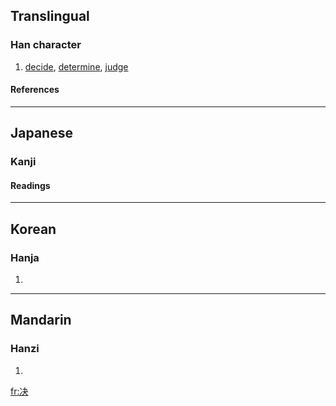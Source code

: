 {{see|決}}

==Translingual==
===Han character===
{{Han char|rn=15|rad=冫|as=04|sn=6|four=|canj=戈一木大 (IMDK)}}
# [[decide]], [[determine]], [[judge]]
====References====
{{Han ref|kx=0131.290|dkj=01617|dj=0294.200|hdz=10295.120|uh=51B3|ud=20915}}
----
==Japanese==

===Kanji===
{{ja-kanji|grade=|rs=冫04}}
====Readings====
{{ja-readings|on=[[けつ]] (ketsu), [[けち]] (kechi)|kun=[[きめる]] (kimeru), [[さく]] (saku)}}
----
==Korean==
===Hanja===
{{ko-hanja|hangeul=[[결]]|rv=gyeol|mr=kyŏl}}
# {{defn|Korean}}
----
==Mandarin==
===Hanzi===
{{cmn-hanzi|tra=決|pin=[[jué]] (jue2)|wg=chüeh<sup>2</sup>}}
# {{defn|Mandarin}}

[[fr:决]]